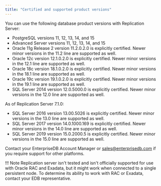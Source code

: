 ```yaml
---
title: "Certified and supported product versions"
---
```


You can use the following database product versions with Replication Server:

-   PostgreSQL versions 11, 12, 13, 14, and 15
-   Advanced Server versions 11, 12, 13, 14, and 15
-   Oracle 11g Release 2 version 11.2.0.2.0 is explicitly certified. Newer minor versions in the 11.2 line are supported as well.
-   Oracle 12c version 12.1.0.2.0 is explicitly certified. Newer minor versions in the 12.1 line are supported as well.
-   Oracle 18c version 18.1.0.2.0 is explicitly certified. Newer minor versions in the 18.1 line are supported as well.
-   Oracle 19c version 19.1.0.2.0 is explicitly certified. Newer minor versions in the 19.1 line are supported as well.
-   SQL Server 2014 version 12.0.5000.0 is explicitly certified. Newer minor versions in the 12.0 line are supported as well.

As of Replication Server 7.1.0:
- SQL Server 2016 version 13.00.5026 is explicitly certified. Newer minor versions in the 13.0 line are supported as well.
- SQL Server 2017 version 14.0.1000.169 is explicitly certified. Newer minor versions in the 14.0 line are supported as well.
- SQL Server 2019 version 15.0.2000.5 is explicitly certified. Newer minor versions in the 15.0 line are supported as well.

Contact your EnterpriseDB Account Manager or [sales@enterprisedb.com](mailto:sales@enterprisedb.com) if you require support for other platforms.

!!! Note
    Replication server isn't tested and isn't officially supported for use with Oracle RAC and Exadata, but it might work when connected to a single persistent node. To determine its ability to work with RAC or Exadata, contact your EDB representative.
